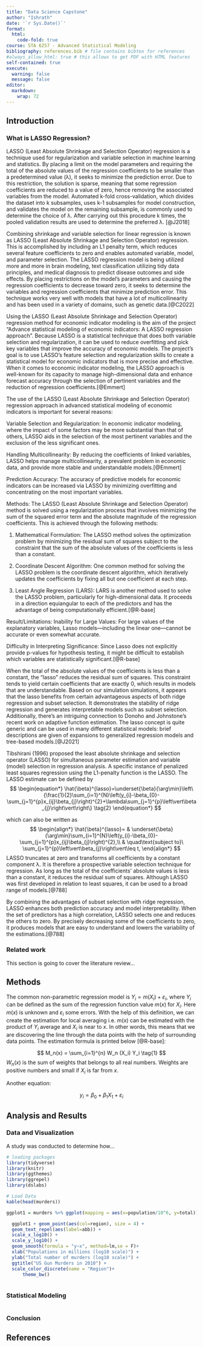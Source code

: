 ```yaml
---
title: "Data Science Capstone"
author: "Ishrath"
date: '`r Sys.Date()`'
format:
  html:
    code-fold: true
course: STA 6257 - Advanced Statistical Modeling
bibliography: references.bib # file contains bibtex for references
#always_allow_html: true # this allows to get PDF with HTML features
self-contained: true
execute: 
  warning: false
  message: false
editor: 
  markdown: 
    wrap: 72
---
```


## Introduction

### What is LASSO Regression?

LASSO (Least Absolute Shrinkage and Selection Operator) regression is a technique used for regularization and variable selection in machine learning and statistics. By placing a limit on the model parameters and requiring the total of the absolute values of the regression coefficients to be smaller than a predetermined value (λ), it seeks to minimize the prediction error. Due to this restriction, the solution is sparse, meaning that some regression coefficients are reduced to a value of zero, hence removing the associated variables from the model. Automated k-fold cross-validation, which divides the dataset into k subsamples, uses k-1 subsamples for model construction, and validates the model on the remaining subsample, is commonly used to determine the choice of λ. After carrying out this procedure k times, the pooled validation results are used to determine the preferred λ. [@J2018]


Combining shrinkage and variable selection for linear regression is known as LASSO (Least Absolute Shrinkage and Selection Operator) regression. This is accomplished by including an L1 penalty term, which reduces several feature coefficients to zero and enables automated variable, model, and parameter selection. The LASSO regression model is being utilized more and more in brain modeling, text classification utilizing tidy data principles, and medical diagnosis to predict disease outcomes and side effects. By placing restrictions on the model's parameters and causing the regression coefficients to decrease toward zero, it seeks to determine the variables and regression coefficients that minimize prediction error. This technique works very well with models that have a lot of multicollinearity and has been used in a variety of domains, such as genetic data.[@C2022]

Using the LASSO (Least Absolute Shrinkage and Selection Operator) regression method for economic indicator modeling is the aim of the project "Advance statistical modeling of economic indicators: A LASSO regression approach". Because LASSO is a statistical technique that does both variable selection and regularization, it can be used to reduce overfitting and pick key variables that improve the accuracy of economic models. The project's goal is to use LASSO's feature selection and regularization skills to create a statistical model for economic indicators that is more precise and effective. When it comes to economic indicator modeling, the LASSO approach is well-known for its capacity to manage high-dimensional data and enhance forecast accuracy through the selection of pertinent variables and the reduction of regression coefficients.[@Emmert]

The use of the LASSO (Least Absolute Shrinkage and Selection Operator) regression approach in advanced statistical modeling of economic indicators is important for several reasons:

Variable Selection and Regularization:
In economic indicator modeling, where the impact of some factors may be more substantial than that of others, LASSO aids in the selection of the most pertinent variables and the exclusion of the less significant ones.

Handling Multicollinearity:
By reducing the coefficients of linked variables, LASSO helps manage multicollinearity, a prevalent problem in economic data, and provide more stable and understandable models.[@Emmert]

Prediction Accuracy: 
The accuracy of predictive models for economic indicators can be increased via LASSO by minimizing overfitting and concentrating on the most important variables.

Methods:
The LASSO (Least Absolute Shrinkage and Selection Operator) method is solved using a regularization process that involves minimizing the sum of the squared error term and the absolute magnitude of the regression coefficients. This is achieved through the following methods:

1.	Mathematical Formulation: The LASSO method solves the optimization problem by minimizing the residual sum of squares subject to the constraint that the sum of the absolute values of the coefficients is less than a constant.

2.	Coordinate Descent Algorithm: One common method for solving the LASSO problem is the coordinate descent algorithm, which iteratively updates the coefficients by fixing all but one coefficient at each step.

3.	Least Angle Regression (LARS): LARS is another method used to solve the LASSO problem, particularly for high-dimensional data. It proceeds in a direction equiangular to each of the predictors and has the advantage of being computationally efficient.[@R-base]


Result/Limitations:
Inability for Large Values: 
For large values of the explanatory variables, Lasso models—including the linear one—cannot be accurate or even somewhat accurate.

Difficulty in Interpreting Significance:
Since Lasso does not explicitly provide p-values for hypothesis testing, it might be difficult to establish which variables are statistically significant.[@R-base]



When the total of the absolute values of the coefficients is less than a constant, the "lasso" reduces the residual sum of squares. This constraint tends to yield certain coefficients that are exactly 0, which results in models that are understandable. Based on our simulation simulations, it appears that the lasso benefits from certain advantageous aspects of both ridge regression and subset selection. It demonstrates the stability of ridge regression and generates interpretable models such as subset selection. Additionally, there's an intriguing connection to Donoho and Johnstone's recent work on adaptive function estimation. The lasso concept is quite generic and can be used in many different statistical models: brief descriptions are given of expansions to generalized regression models and tree-based models.[@J2021]

Tibshirani (1996) proposed the least absolute shrinkage and selection operator (LASSO) for simultaneous parameter estimation and variable (model) selection in regression analysis. A specific instance of penalized least squares regression using the L1-penalty function is the LASSO.
The LASSO estimate can be defined by
$$
\begin{equation*} \hat{\beta}^{lasso}=\underset{\beta}{\arg\min}\left\{\frac{1}{2}\sum_{i=1}^{N}\left(y_{i}-\beta_{0}-\sum_{j=1}^{p}x_{ij}\beta_{j}\right)^{2}+\lambda\sum_{j=1}^{p}\left\vert\beta_{j}\right\vert\right\} \tag{2} \end{equation*} $$

which can also be written as
$$ \begin{align*} \hat{\beta}^{lasso}= & \underset{\beta}{\arg\min}\sum_{i=1}^{N}\left(y_{i}-\beta_{0}-\sum_{j=1}^{p}x_{ij}\beta_{j}\right)^{2},\\ & \quad\text{subject to}\ \sum_{j=1}^{p}\left\vert\beta_{j}\right\vert\leq t, \end{align*}
$$
LASSO truncates at zero and transforms all coefficients by a constant component λ. It is therefore a prospective variable selection technique for regression. As long as the total of the coefficients' absolute values is less than a constant, it reduces the residual sum of squares. Although LASSO was first developed in relation to least squares, it can be used to a broad range of models.[@788]

By combining the advantages of subset selection with ridge regression, LASSO enhances both prediction accuracy and model interpretability. When the set of predictors has a high correlation, LASSO selects one and reduces the others to zero. By precisely decreasing some of the coefficients to zero, it produces models that are easy to understand and lowers the variability of the estimations.[@788]

### Related work

This section is going to cover the literature review...

## Methods

The common non-parametric regression model is
$Y_i = m(X_i) + \varepsilon_i$, where $Y_i$ can be defined as the sum of
the regression function value $m(x)$ for $X_i$. Here $m(x)$ is unknown
and $\varepsilon_i$ some errors. With the help of this definition, we
can create the estimation for local averaging i.e. $m(x)$ can be
estimated with the product of $Y_i$ average and $X_i$ is near to $x$. In
other words, this means that we are discovering the line through the
data points with the help of surrounding data points. The estimation
formula is printed below [@R-base]:

$$
M_n(x) = \sum_{i=1}^{n} W_n (X_i) Y_i  \tag{1}
$$ $W_n(x)$ is the sum of weights that belongs to all real numbers.
Weights are positive numbers and small if $X_i$ is far from $x$.

Another equation:

$$
y_i = \beta_0 + \beta_1 X_1 +\varepsilon_i
$$

## Analysis and Results

### Data and Visualization

A study was conducted to determine how...

```r
# loading packages 
library(tidyverse)
library(knitr)
library(ggthemes)
library(ggrepel)
library(dslabs)
```

```r
# Load Data
kable(head(murders))

ggplot1 = murders %>% ggplot(mapping = aes(x=population/10^6, y=total)) 

  ggplot1 + geom_point(aes(col=region), size = 4) +
  geom_text_repel(aes(label=abb)) +
  scale_x_log10() +
  scale_y_log10() +
  geom_smooth(formula = "y~x", method=lm,se = F)+
  xlab("Populations in millions (log10 scale)") + 
  ylab("Total number of murders (log10 scale)") +
  ggtitle("US Gun Murders in 2010") +
  scale_color_discrete(name = "Region")+
      theme_bw()
  

```

### Statistical Modeling

```r

```

### Conclusion

## References
